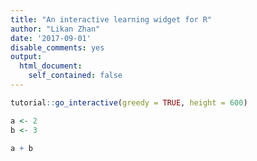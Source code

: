 ```yaml
---
title: "An interactive learning widget for R"
author: "Likan Zhan"
date: '2017-09-01'
disable_comments: yes
output:
  html_document:
    self_contained: false
---
```


```r
tutorial::go_interactive(greedy = TRUE, height = 600)
```

```r
a <- 2
b <- 3

a + b
```

